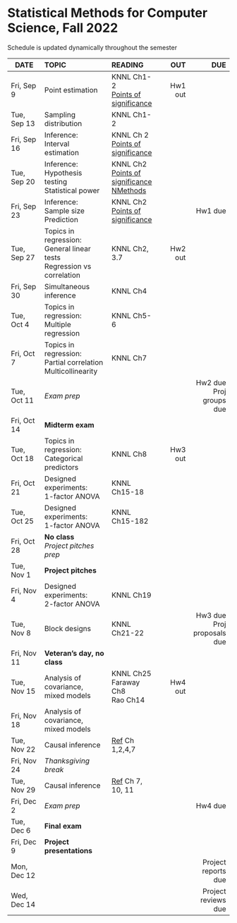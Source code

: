<h1> Statistical Methods for Computer Science, Fall 2022 </h1>
Schedule is updated dynamically throughout the semester
</br>

<font size="3">

| DATE        | TOPIC            |READING     |      OUT |        DUE |
| ---------   |:-----------------|:-----------| --------:| ----------:|
| Fri, Sep 9  | Point estimation |  KNNL Ch1-2</br>[Points of significance](https://www.nature.com/articles/nmeth.2613)  | Hw1 out | |
| Tue, Sep 13 | Sampling distribution |  KNNL Ch1-2 |   |            |
| Fri, Sep 16 | Inference:</br>Interval estimation   |  KNNL Ch 2</br>[Points of significance](https://www.nature.com/articles/nmeth.2659)  |          |            |
| Tue, Sep 20 | Inference:</br>Hypothesis testing </br>Statistical power |  KNNL Ch2</br>[Points of significance](https://www.nature.com/articles/nmeth.2698)</br>[NMethods](https://www.nature.com/articles/nmeth.3288)  |          |            |
| Fri, Sep 23 | Inference:</br>Sample size</br>Prediction  | KNNL Ch2</br>[Points of significance](https://www.nature.com/articles/nmeth.2738)  |          |     Hw1 due       |
| Tue, Sep 27 | Topics in regression:</br>General linear tests</br>Regression vs correlation | KNNL Ch2, 3.7 | Hw2 out |     |
| Fri, Sep 30 | Simultaneous inference    | KNNL Ch4 |   |            |
| Tue, Oct 4  | Topics in regression:</br>Multiple regression  | KNNL Ch5-6  |          |            |
| Fri, Oct 7  | Topics in regression:</br>Partial correlation</br> Multicollinearity     | KNNL Ch7  |   ||
| Tue, Oct 11 | *Exam prep* |            |          | Hw2 due</br>Proj groups due |
| Fri, Oct 14 | **Midterm exam**      |            |          |     |
| Tue, Oct 18 | Topics in regression:</br>Categorical predictors| KNNL Ch8 |  Hw3 out   | |
| Fri, Oct 21 | Designed experiments:</br>1-factor ANOVA | KNNL Ch15-18           |          |            |
| Tue, Oct 25 | Designed experiments:</br>1-factor ANOVA | KNNL Ch15-182 |          |            |
| Fri, Oct 28 | **No class**</br>*Project pitches prep* |     |          |            |
| Tue, Nov 1  |**Project pitches**|            |   |            |
| Fri, Nov 4  | Designed experiments:</br>2-factor ANOVA | KNNL Ch19 |          |            |
| Tue, Nov 8  | Block designs | KNNL Ch21-22 |          | Hw3 due</br>Proj proposals due  |
| Fri, Nov 11 | **Veteran's day, no class** | |          |            |
| Tue, Nov 15 | Analysis of covariance,</br>mixed models |  KNNL Ch25</br>Faraway Ch8</br>Rao Ch14          | Hw4 out  |     |
| Fri, Nov 18 | Analysis of covariance,</br>mixed models |            |   |   |
| Tue, Nov 22 | Causal inference |  [Ref](https://matheusfacure.github.io/python-causality-handbook/landing-page.html) Ch 1,2,4,7 |    |            |
| Fri, Nov 24 | *Thanksgiving break* ||||
| Tue, Nov 29 | Causal inference |  [Ref](https://matheusfacure.github.io/python-causality-handbook/landing-page.html) Ch 7, 10, 11 |          |            |
| Fri, Dec 2  | *Exam prep*      |            |          |Hw4 due     |
| Tue, Dec 6  | **Final exam**   |            |          |            |
| Fri, Dec 9 | **Project presentations**  |  |          |            |
| Mon, Dec 12 |                  |            |          | Project reports due           |
| Wed, Dec 14 |                  |            |          | Project reviews due           |
</font>







